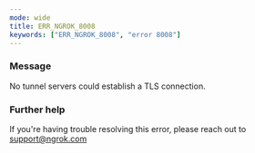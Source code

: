 ```yaml
---
mode: wide
title: ERR_NGROK_8008
keywords: ["ERR_NGROK_8008", "error 8008"]
---
```


### Message

No tunnel servers could establish a TLS connection.

### Further help

If you're having trouble resolving this error, please reach out to [support@ngrok.com](mailto:support@ngrok.com?subject=Help%20with%20ERR_NGROK_8008)

